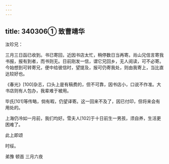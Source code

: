 ```yaml
---
---
---
```

title: 340306① 致曹靖华
---




汝珍兄：

三月三日函已收到。书已寄回，近因书店太忙，稍停数日当再寄。肖山兄信言寄我书报，报有到者，而书则无。日前刚发一信，谓它兄回乡，无人阅读，可不必寄。今始想到可转寄兄，便中给彼信时，望提及，报可仍寄我处，则由我寄上，当比直达较好也。

《春光》[100]杂志，口头上是有稿费的，但不可靠，因书店小，口说不作准。大书店则有人包办，我辈难于被用。

毕氏[101]等传略，倘有暇，仍望译寄。这一回来不及了，因已付印，但将来会有用处的。

上海仍冷如一月前，我们均好。雪夫人[102]于十日前生一男孩，须自养，生活更困难了。

此上即颂

时绥。

弟豫 顿首 三月六夜